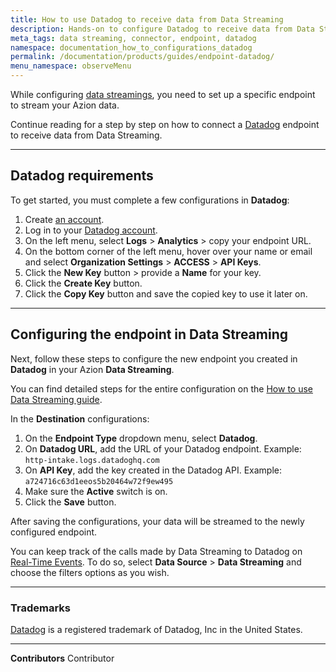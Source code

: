 ```yaml
---
title: How to use Datadog to receive data from Data Streaming
description: Hands-on to configure Datadog to receive data from Data Streaming.
meta_tags: data streaming, connector, endpoint, datadog
namespace: documentation_how_to_configurations_datadog
permalink: /documentation/products/guides/endpoint-datadog/
menu_namespace: observeMenu
---
```


While configuring [data streamings](/en/documentation/products/data-streaming/), you need to set up a specific endpoint to stream your Azion data.

Continue reading for a step by step on how to connect a [Datadog](https://www.datadoghq.com/) endpoint to receive data from Data Streaming.

---

## Datadog requirements

To get started, you must complete a few configurations in **Datadog**:

1. Create [an account](https://www.datadoghq.com/).
2. Log in to your [Datadog account](https://app.datadoghq.com/account/login).
3. On the left menu, select **Logs** > **Analytics** > copy your endpoint URL.
4. On the bottom corner of the left menu, hover over your name or email and select **Organization Settings** > **ACCESS** > **API Keys**.
5. Click the **New Key** button > provide a **Name** for your key.
6. Click the **Create Key** button.
7. Click the **Copy Key** button and save the copied key to use it later on.

---

## Configuring the endpoint in Data Streaming

Next, follow these steps to configure the new endpoint you created in **Datadog** in your Azion **Data Streaming**.

You can find detailed steps for the entire configuration on the [How to use Data Streaming guide](/en/documentation/products/guides/use-data-streaming/).

In the **Destination** configurations:

1. On the **Endpoint Type** dropdown menu, select **Datadog**.
2. On **Datadog URL**, add the URL of your Datadog endpoint. Example: `http-intake.logs.datadoghq.com`
3. On **API Key**, add the key created in the Datadog API. Example: `a724716c63d1eeos5b20464w72f9ew495`
4. Make sure the **Active** switch is on.
5. Click the **Save** button.

After saving the configurations, your data will be streamed to the newly configured endpoint.

You can keep track of the calls made by Data Streaming to Datadog on [Real-Time Events](/en/documentation/products/real-time-events/). To do so, select **Data Source** > **Data Streaming** and choose the filters options as you wish.

---

### Trademarks

[Datadog](https://docs.datadoghq.com/) is a registered trademark of Datadog, Inc in the United States.



---


**Contributors** <ContributorList>Contributor</ContributorList>
